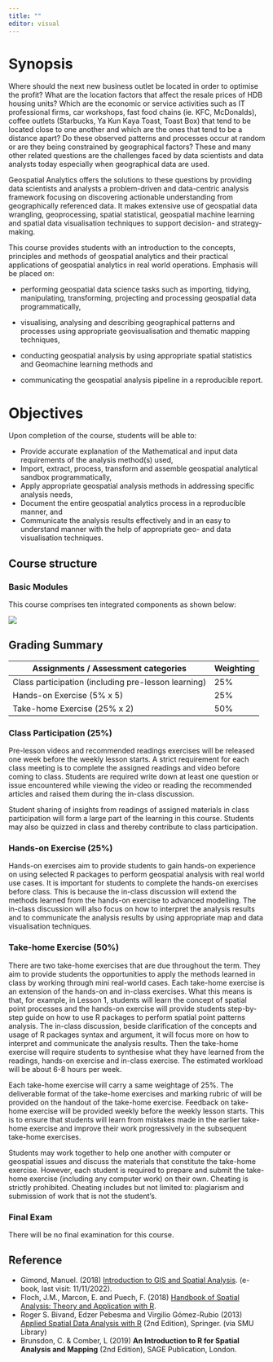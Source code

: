 ```yaml
---
title: ""
editor: visual
---
```


# Synopsis

Where should the next new business outlet be located in order to optimise the profit? What are the location factors that affect the resale prices of HDB housing units? Which are the economic or service activities such as IT professional firms, car workshops, fast food chains (ie. KFC, McDonalds), coffee outlets (Starbucks, Ya Kun Kaya Toast, Toast Box) that tend to be located close to one another and which are the ones that tend to be a distance apart? Do these observed patterns and processes occur at random or are they being constrained by geographical factors? These and many other related questions are the challenges faced by data scientists and data analysts today especially when geographical data are used.

Geospatial Analytics offers the solutions to these questions by providing data scientists and analysts a problem-driven and data-centric analysis framework focusing on discovering actionable understanding from geographically referenced data. It makes extensive use of geospatial data wrangling, geoprocessing, spatial statistical, geospatial machine learning and spatial data visualisation techniques to support decision- and strategy-making.

This course provides students with an introduction to the concepts, principles and methods of geospatial analytics and their practical applications of geospatial analytics in real world operations. Emphasis will be placed on:

-   performing geospatial data science tasks such as importing, tidying, manipulating, transforming, projecting and processing geospatial data programmatically,

-   visualising, analysing and describing geographical patterns and processes using appropriate geovisualisation and thematic mapping techniques,

-   conducting geospatial analysis by using appropriate spatial statistics and Geomachine learning methods and

-   communicating the geospatial analysis pipeline in a reproducible report.

# Objectives

Upon completion of the course, students will be able to:

-   Provide accurate explanation of the Mathematical and input data requirements of the analysis method(s) used,
-   Import, extract, process, transform and assemble geospatial analytical sandbox programmatically,
-   Apply appropriate geospatial analysis methods in addressing specific analysis needs,
-   Document the entire geospatial analytics process in a reproducible manner, and
-   Communicate the analysis results effectively and in an easy to understand manner with the help of appropriate geo- and data visualisation techniques.

## Course structure

### Basic Modules

This course comprises ten integrated components as shown below:

![](img/image1.jpg)

## Grading Summary

| Assignments / Assessment categories                 | Weighting |
|-----------------------------------------------------|-----------|
| Class participation (including pre-lesson learning) | 25%       |
| Hands-on Exercise (5% x 5)                          | 25%       |
| Take-home Exercise (25% x 2)                        | 50%       |

### Class Participation (25%)

Pre-lesson videos and recommended readings exercises will be released one week before the weekly lesson starts. A strict requirement for each class meeting is to complete the assigned readings and video before coming to class. Students are required write down at least one question or issue encountered while viewing the video or reading the recommended articles and raised them during the in-class discussion.

Student sharing of insights from readings of assigned materials in class participation will form a large part of the learning in this course. Students may also be quizzed in class and thereby contribute to class participation.

### Hands-on Exercise (25%)

Hands-on exercises aim to provide students to gain hands-on experience on using selected R packages to perform geospatial analysis with real world use cases. It is important for students to complete the hands-on exercises before class. This is because the in-class discussion will extend the methods learned from the hands-on exercise to advanced modelling. The in-class discussion will also focus on how to interpret the analysis results and to communicate the analysis results by using appropriate map and data visualisation techniques.

### Take-home Exercise (50%)

There are two take-home exercises that are due throughout the term. They aim to provide students the opportunities to apply the methods learned in class by working through mini real-world cases. Each take-home exercise is an extension of the hands-on and in-class exercises. What this means is that, for example, in Lesson 1, students will learn the concept of spatial point processes and the hands-on exercise will provide students step-by-step guide on how to use R packages to perform spatial point patterns analysis. The in-class discussion, beside clarification of the concepts and usage of R packages syntax and argument, it will focus more on how to interpret and communicate the analysis results. Then the take-home exercise will require students to synthesise what they have learned from the readings, hands-on exercise and in-class exercise. The estimated workload will be about 6-8 hours per week.

Each take-home exercise will carry a same weightage of 25%. The deliverable format of the take-home exercises and marking rubric of will be provided on the handout of the take-home exercise. Feedback on take-home exercise will be provided weekly before the weekly lesson starts. This is to ensure that students will learn from mistakes made in the earlier take-home exercise and improve their work progressively in the subsequent take-home exercises.

Students may work together to help one another with computer or geospatial issues and discuss the materials that constitute the take-home exercise. However, each student is required to prepare and submit the take-home exercise (including any computer work) on their own. Cheating is strictly prohibited. Cheating includes but not limited to: plagiarism and submission of work that is not the student's.

### Final Exam

There will be no final examination for this course.

## Reference

-   Gimond, Manuel. (2018) [Introduction to GIS and Spatial Analysis](https://mgimond.github.io/Spatial/). (e-book, last visit: 11/11/2022).
-   Floch, J.M., Marcon, E. and Puech, F. (2018) [Handbook of Spatial Analysis: Theory and Application with R](https://www.insee.fr/en/information/3635545).
-   Roger S. Bivand, Edzer Pebesma and Virgilio Gómez-Rubio (2013) [Applied Spatial Data Analysis with R](https://link-springer-com.libproxy.smu.edu.sg/book/10.1007/978-1-4614-7618-4) (2nd Edition), Springer. (via SMU Library)\
-   Brunsdon, C. & Comber, L (2019) **An Introduction to R for Spatial Analysis and Mapping** (2nd Edition), SAGE Publication, London.
